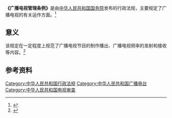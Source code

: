 '''《广播电视管理条例》'''是由[[中华人民共和国国务院|中华人民共和国国务院]]发布的行政法规，主要规定了广播电视的有关运作方面。<ref>{{Cite web|title=广播电视管理条例|url=http://www.nrta.gov.cn/art/2013/12/27/art_2060_36587.html|accessdate=2020-09-20|author=|date=2013-12-27|format=|work=国家广播电视总局|publisher=|language=zh-cn|archive-date=2020-08-04|archive-url=https://web.archive.org/web/20200804003026/http://www.nrta.gov.cn/art/2013/12/27/art_2060_36587.html|dead-url=no}}</ref>

{{Wikisource|广播电视管理条例}}

==意义==
该规定在一定程度上规范了广播电视节目的制作播出、广播电视频率的发射和接收等内容。<ref>{{cite web|title=关于我国广播电视立法的现实思考|url=https://core.ac.uk/download/pdf/41457759.pdf|accessdate=2020-09-20|author=施大为|date=|format=|publisher=|language=zh-cn|archive-date=2019-03-20|archive-url=https://web.archive.org/web/20190320070209/https://core.ac.uk/download/pdf/41457759.pdf|dead-url=no}}</ref>

==参考资料==
{{reflist}}

[[Category:中华人民共和国行政法规|Category:中华人民共和国行政法规]]
[[Category:中华人民共和国广播电台|Category:中华人民共和国广播电台]]
[[Category:中华人民共和国电视审查|Category:中华人民共和国电视审查]]